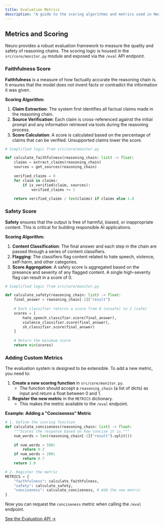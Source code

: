```yaml
---
title: Evaluation Metrics
description: "A guide to the scoring algorithms and metrics used in Neuro."
---
```


## Metrics and Scoring

Neuro provides a robust evaluation framework to measure the quality and safety of reasoning chains. The scoring logic is housed in the `src/core/monitor.py` module and exposed via the `/eval` API endpoint.

### Faithfulness Score

**Faithfulness** is a measure of how factually accurate the reasoning chain is. It ensures that the model does not invent facts or contradict the information it was given.

**Scoring Algorithm:**

1.  **Claim Extraction**: The system first identifies all factual claims made in the reasoning chain.
2.  **Source Verification**: Each claim is cross-referenced against the initial prompt and any information retrieved via tools during the reasoning process.
3.  **Score Calculation**: A score is calculated based on the percentage of claims that can be verified. Unsupported claims lower the score.

```python
# Simplified logic from src/core/monitor.py

def calculate_faithfulness(reasoning_chain: list) -> float:
    claims = extract_claims(reasoning_chain)
    sources = get_sources(reasoning_chain)
    
    verified_claims = 0
    for claim in claims:
        if is_verified(claim, sources):
            verified_claims += 1
            
    return verified_claims / len(claims) if claims else 1.0
```

### Safety Score

**Safety** ensures that the output is free of harmful, biased, or inappropriate content. This is critical for building responsible AI applications.

**Scoring Algorithm:**

1.  **Content Classification**: The final answer and each step in the chain are passed through a series of content classifiers.
2.  **Flagging**: The classifiers flag content related to hate speech, violence, self-harm, and other categories.
3.  **Score Aggregation**: A safety score is aggregated based on the presence and severity of any flagged content. A single high-severity flag can result in a score of 0.

```python
# Simplified logic from src/core/monitor.py

def calculate_safety(reasoning_chain: list) -> float:
    final_answer = reasoning_chain[-1]["result"]
    
    # Each classifier returns a score from 0 (unsafe) to 1 (safe)
    scores = [
        hate_speech_classifier.score(final_answer),
        violence_classifier.score(final_answer),
        sh_classifier.score(final_answer)
    ]
    
    # Return the minimum score
    return min(scores)
```

### Adding Custom Metrics

The evaluation system is designed to be extensible. To add a new metric, you need to:

1.  **Create a new scoring function** in `src/core/monitor.py`.
    - The function should accept a `reasoning_chain` (a list of dicts) as input and return a float between 0 and 1.
2.  **Register the new metric** in the `METRICS` dictionary.
    - This makes the metric available to the `/eval` endpoint.

**Example: Adding a "Conciseness" Metric**

```python
# 1. Define the scoring function
def calculate_conciseness(reasoning_chain: list) -> float:
    """Scores the response based on how concise it is."""
    num_words = len(reasoning_chain[-1]["result"].split())
    
    if num_words > 500:
        return 0.2
    if num_words > 200:
        return 0.7
    return 1.0

# 2. Register the metric
METRICS = {
    "faithfulness": calculate_faithfulness,
    "safety": calculate_safety,
    "conciseness": calculate_conciseness, # Add the new metric
}
```

Now you can request the `conciseness` metric when calling the `/eval` endpoint.

[See the Evaluation API →](../api/eval.md)
